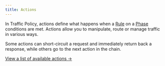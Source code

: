 ```yaml
---
title: Actions
---
```

In Traffic Policy, actions define what happens when a [Rule](/traffic-policy/concepts/phase-rules) on a [Phase](/traffic-policy/concepts/phases) conditions are met. Actions allow you to manipulate, route or manage traffic in various ways.

Some actions can short-circuit a request and immediately return back a response, while others go to the next action in the chain.

[View a list of available actions →](/traffic-policy/actions)
